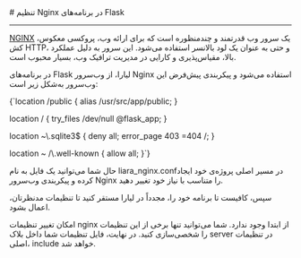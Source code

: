 
<Layout>
# تنظیم Nginx در برنامه‌های Flask
<hr className="mb-2" />

<a href="https://nginx.org/en/" className="blue-link">NGINX</a> یک سرور وب قدرتمند و چندمنظوره است که برای ارائه وب، پروکسی معکوس، کش HTTP، و حتی به عنوان یک لود بالانسر استفاده می‌شود. این سرور به دلیل عملکرد بالا، مقیاس‌پذیری و کارایی در مدیریت ترافیک وب، بسیار محبوب است.

در برنامه‌های Flask لیارا، از وب‌سرور Nginx استفاده می‌شود و پیکربندی پیش‌فرض این وب‌سرور به‌شکل زیر است:

<div className="h-2" />
<div dir="ltr">
<Highlight className='conf'>
{`location /public {
  alias /usr/src/app/public;
}
      
location / {
  try_files /dev/null @flask_app;
}

location ~\\.sqlite3$ {
  deny all;
  error_page 403 =404 /;
}

location ~ /\\.well-known {
  allow all;
}`}
</Highlight>
</div>
<div className="h-2" />

حال شما می‌توانید یک فایل به نام <Important>liara_nginx.conf</Important>در مسیر اصلی پروژه‌ی خود ایجاد کرده و پیکربندی وب‌سرور Nginx را متناسب با نیاز خود تغییر دهید. 

سپس، کافیست تا برنامه خود را، مجدداً در لیارا مستقر کنید تا تنظیمات مدنظرتان، اعمال بشود.

<Alert variant="warning">
<p>
 امکان تغییر تنظیمات <Important>nginx</Important> از ابتدا وجود ندارد. شما می‌توانید تنها برخی از این تنظیمات را شخصی‌سازی کنید. در نهایت، فایل تنظیمات شما داخل بلاک server در تنظیمات اصلی، include خواهد شد.
</p>
</Alert>


<NextPage next="./enable-gzip" />
</Layout>